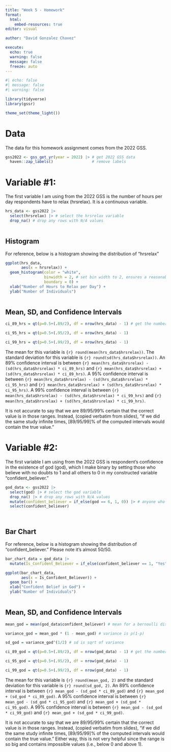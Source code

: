 ```yaml
---
title: "Week 5 - Homework"
format: 
  html:
    embed-resources: true
editor: visual

author: "David Gonzalez Chavez"

execute:
  echo: true
  warning: false
  message: false
  freeze: auto
---
```


```r
#| echo: false
#| message: false
#| warning: false

library(tidyverse)
library(gssr)

theme_set(theme_light())

```

# Data

The data for this homework assignment comes from the 2022 GSS.

```r

gss2022 <- gss_get_yr(year = 2022) |> # get 2022 GSS data
  haven::zap_labels()                 # remove labels

```

# Variable #1:

The first variable I am using from the 2022 GSS is the number of hours per day respondents have to relax (hrsrelax). It is a continuous variable.

```r

hrs_data <- gss2022 |> 
  select(hrsrelax) |> # select the hrsrelax variable
  drop_na() # drop any rows with N/A values
  
```

## Histogram

For reference, below is a histogram showing the distribution of "hrsrelax"

```r

ggplot(hrs_data,
       aes(x = hrsrelax)) +
  geom_histogram(color = "white",
                 binwidth = 2, # set bin width to 2, ensures a reasonable number of bins
                 boundary = 0) + 
  xlab("Number of Hours to Relax per Day") +
  ylab("Number of Individuals")
  
```

## Mean, SD, and Confidence Intervals

```r

ci_89_hrs = qt(p=0.5+(.89/2), df = nrow(hrs_data) - 1) # get the number of SDs above/below to get confidence interval. p is the desired percentile (50% - half of the desired percentile, which I can + or - to the mean to get my desired CI)

ci_95_hrs = qt(p=0.5+(.95/2), df = nrow(hrs_data) - 1)

ci_99_hrs = qt(p=0.5+(.99/2), df = nrow(hrs_data) - 1)

```

The mean for this variable is `{r} round(mean(hrs_data$hrsrelax))`. The standard deviation for this variable is `{r} round(sd(hrs_data$hrsrelax))`. An 89% confidence interval is between `{r} mean(hrs_data$hrsrelax) - (sd(hrs_data$hrsrelax) * ci_89_hrs)` and `{r} mean(hrs_data$hrsrelax) + (sd(hrs_data$hrsrelax) * ci_89_hrs)`. A 95% confidence interval is between `{r} mean(hrs_data$hrsrelax) - (sd(hrs_data$hrsrelax) * ci_95_hrs)` and `{r} mean(hrs_data$hrsrelax) + (sd(hrs_data$hrsrelax) * ci_95_hrs)`. A 99% confidence interval is between `{r} mean(hrs_data$hrsrelax) - (sd(hrs_data$hrsrelax) * ci_99_hrs)` and `{r} mean(hrs_data$hrsrelax) + (sd(hrs_data$hrsrelax) * ci_99_hrs)`.

It is not accurate to say that we are 89/95/99% certain that the correct value is in those ranges. Instead, (copied verbatim from slides), "if we did the same study infinite times, \[89/95/99\]% of the computed intervals would contain the true value."

# Variable #2:

The first variable I am using from the 2022 GSS is respondent's confidence in the existence of god (god), which I make binary by setting those who believe with no doubts to 1 and all others to 0 in my constructed variable "confident_believer."

```r

god_data <- gss2022 |> 
  select(god) |> # select the god variable
  drop_na() |> # drop any rows with N/A values
  mutate(confident_believer = if_else(god == 6, 1, 0)) |> # anyone who responded they believe with no doubts is a confident believer, all others are not
  select(confident_believer)
  
  
```

## Bar Chart

For reference, below is a histogram showing the distribution of "confident_believer." Please note it's almost 50/50.

```r

bar_chart_data = god_data |>
  mutate(Is_Confident_Believer = if_else(confident_believer == 1, "Yes", "No"))

ggplot(bar_chart_data,
       aes(x = Is_Confident_Believer)) +
  geom_bar() + 
  xlab("Confident Belief in God") +
  ylab("Number of Individuals")
  
```

## Mean, SD, and Confidence Intervals

```r

mean_god = mean(god_data$confident_believer) # mean for a bernoulli distribution is the probability of 1, which we can just calculate with the mean formula

variance_god = mean_god * (1 - mean_god) # variance is p(1-p)

sd_god = variance_god^(1/2) # sd is sqrt of variance

ci_89_god = qt(p=0.5+(.89/2), df = nrow(god_data) - 1) # get the number of SDs above/below to get confidence interval. p is the desired percentile (50% - half of the desired percentile, which I can + or - to the mean to get my desired CI)

ci_95_god = qt(p=0.5+(.95/2), df = nrow(god_data) - 1)

ci_99_god = qt(p=0.5+(.99/2), df = nrow(god_data) - 1)

```

The mean for this variable is `{r} round(mean_god, 2)` and the standard deviation for this variable is `{r} round(sd_god, 2)`. An 89% confidence interval is between `{r} mean_god - (sd_god * ci_89_god)` and `{r} mean_god + (sd_god * ci_89_god)`. A 95% confidence interval is between `{r} mean_god - (sd_god * ci_95_god)` and `{r} mean_god + (sd_god * ci_95_god)`. A 99% confidence interval is between `{r} mean_god - (sd_god * ci_99_god)` and `{r} mean_god + (sd_god * ci_99_god)`.

It is not accurate to say that we are 89/95/99% certain that the correct value is in those ranges. Instead, (copied verbatim from slides), "if we did the same study infinite times, \[89/95/99\]% of the computed intervals would contain the true value." Either way, this is not very helpful since the range is so big and contains impossible values (i.e., below 0 and above 1).
